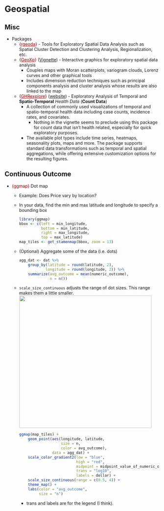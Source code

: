 # Geospatial {#sec-eda-geo .unnumbered}

## Misc

-   Packages
    -   [{]{style="color: #990000"}[rgeoda](https://geodacenter.github.io/rgeoda/){style="color: #990000"}[}]{style="color: #990000"} - Tools for Exploratory Spatial Data Analysis such as Spatial Cluster Detection and Clustering Analysis, Regionalization, etc.
    -   [{]{style="color: #990000"}[GeoXp](https://github.com/tibo31/GeoXp/){style="color: #990000"}[}]{style="color: #990000"} ([Vignette](https://www.jstatsoft.org/article/view/v047i02)) - Interactive graphics for exploratory spatial data analysis
        -   Couples maps with Moran scatterplots, variogram clouds, Lorenz curves and other graphical tools
        -   Includes dimension reduction techniques such as principal components analysis and cluster analysis whose results are also linked to the map
    -   [{]{style="color: #990000"}[GHRexplore](https://cran.r-project.org/web/packages/GHRexplore/index.html){style="color: #990000"}[}]{style="color: #990000"} ([website](https://bsc-es.github.io/GHRtools/docs/GHRexplore/GHRexplore.html)) - Exploratory Analysis of Temporal and **Spatio-Temporal** *Health Data* (**Count Data**)
        -   A collection of commonly used visualizations of temporal and spatio-temporal health data including case counts, incidence rates, and covariates.
            -   Nothing in the vignette seems to preclude using this package for count data that isn't health related, especially for quick exploratory purposes.
        -   The available plot types include time series, heatmaps, seasonality plots, maps and more. The package supports standard data transformations such as temporal and spatial aggregations, while offering extensive customization options for the resulting figures.

## Continuous Outcome {#sec-eda-geo-cont .unnumbered}

-   [{ggmap}]{style="color: #990000"} Dot map

    -   [Example]{.ribbon-highlight}: Does Price vary by location?

    -   In your data, find the min and max latitude and longitude to specify a bounding box

        ``` r
        library(ggmap)
        bbox <- c(left = min_longitude, 
                  bottom = min_latitude, 
                  right = max_longitude, 
                  top = max_latitude)
        map_tiles <- get_stamenmap(bbox, zoom = 13)
        ```

    -   (Optional) Aggregate some of the data (i.e. dots)

        ``` r
        agg_dat <- dat %>%
            group_by(latitude = round(latitude, 2),
                    longitude = round(longitude, 2)) %>%
            summarize(avg_outcome = mean(numeric_outcome),
                      n = n())
        ```

    -   `scale_size_continuous` adjusts the range of dot sizes. This range makes them a little smaller.\
        ![](./_resources/EDA,_Geospatial.resources/Screenshot%20(334).png){.lightbox width="432"}

        ``` r
        ggmap(map_tiles) +
            geom_point(aes(longitude, latitude, 
                           size = n, 
                           color = avg_outcome), 
                       data = agg_dat) +
            scale_color_gradient2(low = "blue", 
                                  high = "red", 
                                  midpoint = midpoint_value_of_numeric_outcome,
                                  trans = "log10", 
                                  labels = dollar) +
            scale_size_continuous(range = c(0.5, 4)) +
            theme_map() +
            labs(color = "avg_outcome", 
                 size = "n")
        ```

        -   [trans]{.arg-text} and [labels]{.arg-text} are for the legend (I think).
